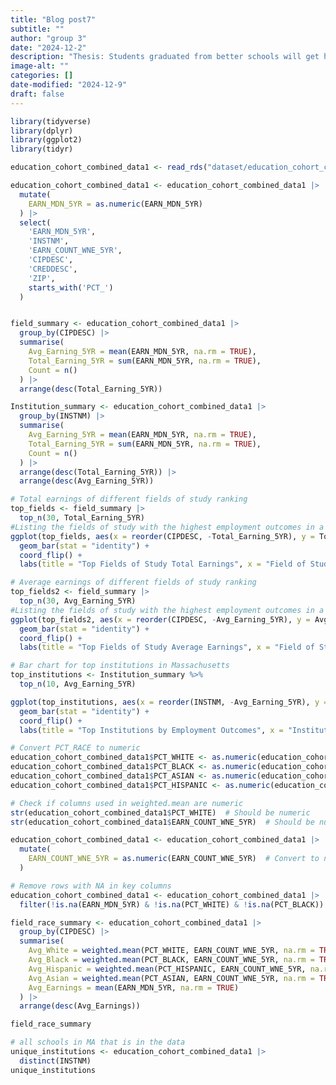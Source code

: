 ```yaml
---
title: "Blog post7"
subtitle: ""
author: "group 3"
date: "2024-12-2"
description: "Thesis: Students graduated from better schools will get higher earnings after graduation."
image-alt: ""
categories: []
date-modified: "2024-12-9"
draft: false
---
```


```r
library(tidyverse)
library(dplyr)
library(ggplot2)
library(tidyr)
```

```r
education_cohort_combined_data1 <- read_rds("dataset/education_cohort_combined_data.rds")

education_cohort_combined_data1 <- education_cohort_combined_data1 |>
  mutate(
    EARN_MDN_5YR = as.numeric(EARN_MDN_5YR)
  ) |>
  select(
    'EARN_MDN_5YR',
    'INSTNM',
    'EARN_COUNT_WNE_5YR',
    'CIPDESC',
    'CREDDESC',
    'ZIP',
    starts_with('PCT_')
  )


field_summary <- education_cohort_combined_data1 |>
  group_by(CIPDESC) |>
  summarise(
    Avg_Earning_5YR = mean(EARN_MDN_5YR, na.rm = TRUE),
    Total_Earning_5YR = sum(EARN_MDN_5YR, na.rm = TRUE),
    Count = n()
  ) |>
  arrange(desc(Total_Earning_5YR))
```

```r
Institution_summary <- education_cohort_combined_data1 |>
  group_by(INSTNM) |>
  summarise(
    Avg_Earning_5YR = mean(EARN_MDN_5YR, na.rm = TRUE),
    Total_Earning_5YR = sum(EARN_MDN_5YR, na.rm = TRUE),
    Count = n()
  ) |>
  arrange(desc(Total_Earning_5YR)) |>
  arrange(desc(Avg_Earning_5YR))
```

```r
# Total earnings of different fields of study ranking
top_fields <- field_summary |>
  top_n(30, Total_Earning_5YR)
#Listing the fields of study with the highest employment outcomes in a descending order
ggplot(top_fields, aes(x = reorder(CIPDESC, -Total_Earning_5YR), y = Total_Earning_5YR)) +
  geom_bar(stat = "identity") +
  coord_flip() +
  labs(title = "Top Fields of Study Total Earnings", x = "Field of Study", y = "Total Earnings)")
```

```r
# Average earnings of different fields of study ranking
top_fields2 <- field_summary |>
  top_n(30, Avg_Earning_5YR)
#Listing the fields of study with the highest employment outcomes in a descending order
ggplot(top_fields2, aes(x = reorder(CIPDESC, -Avg_Earning_5YR), y = Avg_Earning_5YR)) +
  geom_bar(stat = "identity") +
  coord_flip() +
  labs(title = "Top Fields of Study Average Earnings", x = "Field of Study", y = "Average Earnings)")
```

```r
# Bar chart for top institutions in Massachusetts
top_institutions <- Institution_summary %>%
  top_n(10, Avg_Earning_5YR)

ggplot(top_institutions, aes(x = reorder(INSTNM, -Avg_Earning_5YR), y = Avg_Earning_5YR)) +
  geom_bar(stat = "identity") +
  coord_flip() +
  labs(title = "Top Institutions by Employment Outcomes", x = "Institution", y = "Average Earning (5 Years After Completion)")
```

```r
# Convert PCT_RACE to numeric
education_cohort_combined_data1$PCT_WHITE <- as.numeric(education_cohort_combined_data1$PCT_WHITE)
education_cohort_combined_data1$PCT_BLACK <- as.numeric(education_cohort_combined_data1$PCT_BLACK)
education_cohort_combined_data1$PCT_ASIAN <- as.numeric(education_cohort_combined_data1$PCT_ASIAN)
education_cohort_combined_data1$PCT_HISPANIC <- as.numeric(education_cohort_combined_data1$PCT_HISPANIC)

# Check if columns used in weighted.mean are numeric
str(education_cohort_combined_data1$PCT_WHITE)  # Should be numeric
str(education_cohort_combined_data1$EARN_COUNT_WNE_5YR)  # Should be numeric
```

```r
education_cohort_combined_data1 <- education_cohort_combined_data1 |>
  mutate(
    EARN_COUNT_WNE_5YR = as.numeric(EARN_COUNT_WNE_5YR)  # Convert to numeric
  )
```

```r
# Remove rows with NA in key columns
education_cohort_combined_data1 <- education_cohort_combined_data1 |>
  filter(!is.na(EARN_MDN_5YR) & !is.na(PCT_WHITE) & !is.na(PCT_BLACK))

field_race_summary <- education_cohort_combined_data1 |>
  group_by(CIPDESC) |>
  summarise(
    Avg_White = weighted.mean(PCT_WHITE, EARN_COUNT_WNE_5YR, na.rm = TRUE),
    Avg_Black = weighted.mean(PCT_BLACK, EARN_COUNT_WNE_5YR, na.rm = TRUE),
    Avg_Hispanic = weighted.mean(PCT_HISPANIC, EARN_COUNT_WNE_5YR, na.rm = TRUE),
    Avg_Asian = weighted.mean(PCT_ASIAN, EARN_COUNT_WNE_5YR, na.rm = TRUE),
    Avg_Earnings = mean(EARN_MDN_5YR, na.rm = TRUE)
  ) |>
  arrange(desc(Avg_Earnings))

field_race_summary
```
```r
# all schools in MA that is in the data
unique_institutions <- education_cohort_combined_data1 |>
  distinct(INSTNM)
unique_institutions
```